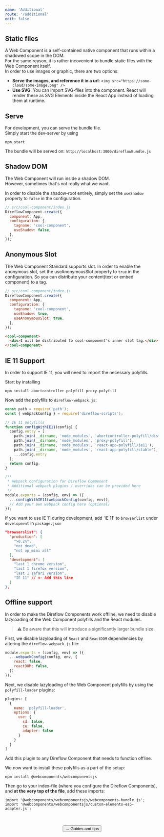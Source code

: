 ```yaml
---
name: 'Additional'
route: '/additional'
edit: false
---
```



## Static files

A Web Component is a self-contained native component that runs within a shadowed scope in the DOM.  
For the same reason, it is rather incovenient to bundle static files with the Web Component itself.  
In order to use images or graphic, there are two options:

- **Serve the images, and reference it in a url**: `<img src="https://some-cloud/some-image.png" />`
- **Use SVG**: You can import SVG-files into the component. React will render these as SVG Elements inside the React App instead of loading them at runtime.

## Serve

For development, you can serve the bundle file.  
Simply start the dev-server by using

```console
npm start
```

The bundle will be served on: `http://localhost:3000/direflowBundle.js`

## Shadow DOM

The Web Component will run inside a shadow DOM.  
However, sometimes that's not really what we want.

In order to disable the shadow-root entirely, simply set the `useShadow` property to `false` in the configuration.

```javascript
// src/cool-component/index.js
DireflowComponent.create({
  component: App,
  configuration: {
    tagname: 'cool-component',
    useShadow: false,
  },
});
```

## Anonymous Slot
The Web Component Standard supports slot.
In order to enable the anonymous slot, set the useAnonymousSlot property to `true` in the configuration. 
So you can distribute your content(text or embed component) to a <slot></slot> tag.


```javascript
// src/cool-component/index.js
DireflowComponent.create({
  component: App,
  configuration: {
    tagname: 'cool-component',
    useShadow: true,
    useAnonymousSlot: true,
  },
});
```
```html
<cool-component>
  <div>I will be distributed to cool-component's inner slot tag.</div>
</cool-component>
```


## IE 11 Support

In order to support IE 11, you will need to import the necessary polyfills.

Start by installing

```console
npm install abortcontroller-polyfill proxy-polyfill
```

Now add the polyfills to `direflow-webpack.js`:

```javascript
const path = require('path');
const { webpackConfig } = require('direflow-scripts');

// IE 11 polyfills
function configWithIE11(config) {
  config.entry = [
    path.join(__dirname, 'node_modules', 'abortcontroller-polyfill/dist/abortcontroller-polyfill-only'),
    path.join(__dirname, 'node_modules', 'proxy-polyfill'),
    path.join(__dirname, 'node_modules', 'react-app-polyfill/ie11'),
    path.join(__dirname, 'node_modules', 'react-app-polyfill/stable'),
    ...config.entry
  ];
  return config;
}

/**
 * Webpack configuration for Direflow Component
 * Additional webpack plugins / overrides can be provided here
 */
module.exports = (config, env) => ({
  ...configWithIE11(webpackConfig(config, env)),
  // Add your own webpack config here (optional)
});
```

If you want to use IE 11 during development, add 'IE 11' to `browserlist` under `development` in `package.json`

```json
"browserslist": {
  "production": [
    ">0.2%",
    "not dead",
    "not op_mini all"
  ],
  "development": [
    "last 1 chrome version",
    "last 1 firefox version",
    "last 1 safari version",
    "IE 11" // <- Add this line
  ]
},
```

## Offline support
In order to make the Direflow Components work offline, we need to disable lazyloading of the Web Component polyfills and the React modules.
> ⚠️ Be aware that this will introduce a significantly larger bundle size.

First, we disable lazyloading of `React` and `ReactDOM` dependencies by altering the `direflow-webpack.js` file:
```javascript
module.exports = (config, env) => ({
  ...webpackConfig(config, env, {
    react: false,
    reactDOM: false,
  })
});
```

Next, we disable lazyloading of the Web Component polyfills by using the `polyfill-loader` plugins:
```javascript
plugins: [
  {
    name: 'polyfill-loader',
    options: {
      use: {
        sd: false,
        ce: false,
        adapter: false
      }
    }
  }
]
```
Add this plugin to any Direflow Component that needs to function offline.

We now want to install these polyfills as a part of the setup:
```console
npm install @webcomponents/webcomponentsjs
```

Then go to your index-file (where you configure the Direflow Components), and **at the very top of the file**, add these imports:
```console
import '@webcomponents/webcomponentsjs/webcomponents-bundle.js';
import '@webcomponents/webcomponentsjs/custom-elements-es5-adapter.js';
```

<br />
<br />

<span style="display: flex; justify-content: center">
  <Link to='/guides-and-tips'>
    <Button>→ Guides and tips</Button>
  </Link>
</span>
